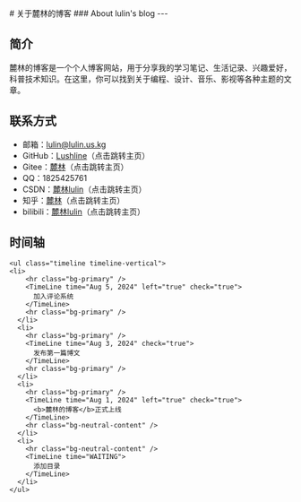 
<BaseLayout PageID="about">
  <BaseCard title="about">
# 关于麓林的博客
### About lulin's blog
---

## 简介

麓林的博客是一个个人博客网站，用于分享我的学习笔记、生活记录、兴趣爱好，科普技术知识。在这里，你可以找到关于编程、设计、音乐、影视等各种主题的文章。

## 联系方式

- 邮箱：[lulin@lulin.us.kg](mailto:lulin@lulin.us.kg)
- GitHub：<a href="https://github.com/Lushline"  target="_blank">Lushline</a>（点击跳转主页）
- Gitee：<a href="https://gitee.com/lushline"  target="_blank">麓林</a>（点击跳转主页）
- QQ：1825425761
- CSDN：<a href="https://blog.csdn.net/Lushline"  target="_blank">麓林lulin</a>（点击跳转主页）
- 知乎：<a href="https://www.zhihu.com/people/Lushline"  target="_blank">麓林</a>（点击跳转主页）
- bilibili：<a href="https://space.bilibili.com/3493297762863803"  target="_blank">麓林lulin</a>（点击跳转主页）

## 时间轴

    <ul class="timeline timeline-vertical">
    <li>
        <hr class="bg-primary" />
        <TimeLine time="Aug 5, 2024" left="true" check="true">
          加入评论系统
        </TimeLine>
        <hr class="bg-primary" />
      </li>
      <li>
        <hr class="bg-primary" />
        <TimeLine time="Aug 3, 2024" check="true">
          发布第一篇博文
        </TimeLine>
        <hr class="bg-primary" />
      </li>
      <li>
        <hr class="bg-primary" />
        <TimeLine time="Aug 1, 2024" left="true" check="true">
          <b>麓林的博客</b>正式上线
        </TimeLine>
        <hr class="bg-neutral-content" />
      </li>
      <li>
        <hr class="bg-neutral-content" />
        <TimeLine time="WAITING">
          添加目录
        </TimeLine>
      </li>
    </ul>

  </BaseCard>
</BaseLayout>
